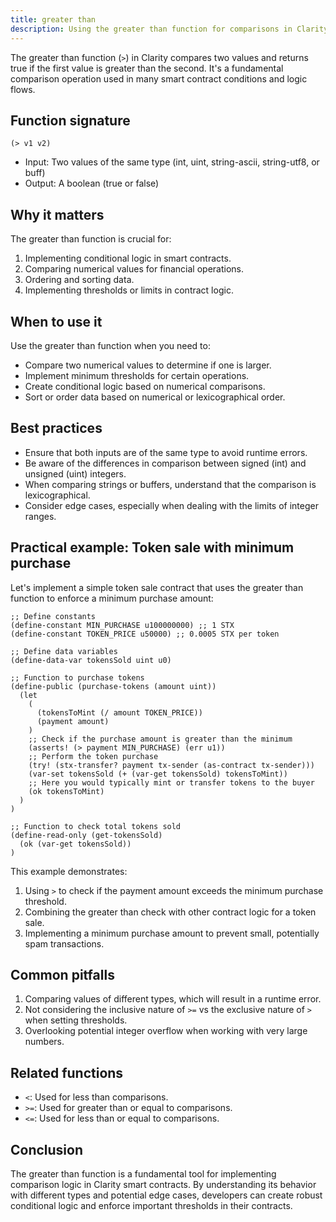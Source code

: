 ```yaml
---
title: greater than
description: Using the greater than function for comparisons in Clarity smart contracts.
---
```


The greater than function (`>`) in Clarity compares two values and returns true if the first value is greater than the second. It's a fundamental comparison operation used in many smart contract conditions and logic flows.

## Function signature

```clarity
(> v1 v2)
```

- Input: Two values of the same type (int, uint, string-ascii, string-utf8, or buff)
- Output: A boolean (true or false)

## Why it matters

The greater than function is crucial for:

1. Implementing conditional logic in smart contracts.
2. Comparing numerical values for financial operations.
3. Ordering and sorting data.
4. Implementing thresholds or limits in contract logic.

## When to use it

Use the greater than function when you need to:

- Compare two numerical values to determine if one is larger.
- Implement minimum thresholds for certain operations.
- Create conditional logic based on numerical comparisons.
- Sort or order data based on numerical or lexicographical order.

## Best practices

- Ensure that both inputs are of the same type to avoid runtime errors.
- Be aware of the differences in comparison between signed (int) and unsigned (uint) integers.
- When comparing strings or buffers, understand that the comparison is lexicographical.
- Consider edge cases, especially when dealing with the limits of integer ranges.

## Practical example: Token sale with minimum purchase

Let's implement a simple token sale contract that uses the greater than function to enforce a minimum purchase amount:

```clarity
;; Define constants
(define-constant MIN_PURCHASE u100000000) ;; 1 STX
(define-constant TOKEN_PRICE u50000) ;; 0.0005 STX per token

;; Define data variables
(define-data-var tokensSold uint u0)

;; Function to purchase tokens
(define-public (purchase-tokens (amount uint))
  (let
    (
      (tokensToMint (/ amount TOKEN_PRICE))
      (payment amount)
    )
    ;; Check if the purchase amount is greater than the minimum
    (asserts! (> payment MIN_PURCHASE) (err u1))
    ;; Perform the token purchase
    (try! (stx-transfer? payment tx-sender (as-contract tx-sender)))
    (var-set tokensSold (+ (var-get tokensSold) tokensToMint))
    ;; Here you would typically mint or transfer tokens to the buyer
    (ok tokensToMint)
  )
)

;; Function to check total tokens sold
(define-read-only (get-tokensSold)
  (ok (var-get tokensSold))
)
```

This example demonstrates:
1. Using `>` to check if the payment amount exceeds the minimum purchase threshold.
2. Combining the greater than check with other contract logic for a token sale.
3. Implementing a minimum purchase amount to prevent small, potentially spam transactions.

## Common pitfalls

1. Comparing values of different types, which will result in a runtime error.
2. Not considering the inclusive nature of `>=` vs the exclusive nature of `>` when setting thresholds.
3. Overlooking potential integer overflow when working with very large numbers.

## Related functions

- `<`: Used for less than comparisons.
- `>=`: Used for greater than or equal to comparisons.
- `<=`: Used for less than or equal to comparisons.

## Conclusion

The greater than function is a fundamental tool for implementing comparison logic in Clarity smart contracts. By understanding its behavior with different types and potential edge cases, developers can create robust conditional logic and enforce important thresholds in their contracts.
